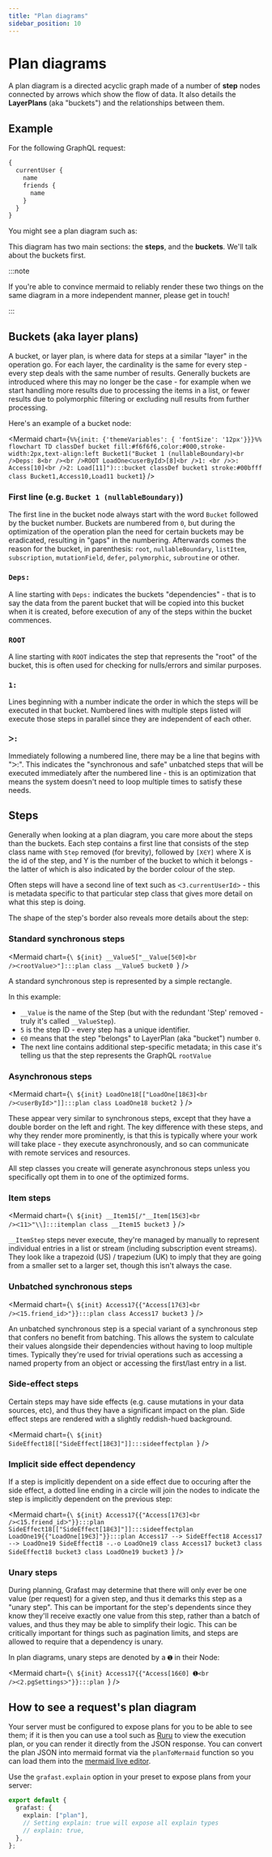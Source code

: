```yaml
---
title: "Plan diagrams"
sidebar_position: 10
---
```



# Plan diagrams

A plan diagram is a directed acyclic graph made of a number of **step** nodes
connected by arrows which show the flow of data. It also details the **LayerPlans**
(aka "buckets") and the relationships between them.

## Example

For the following GraphQL request:

```graphql
{
  currentUser {
    name
    friends {
      name
    }
  }
}
```

You might see a plan diagram such as:

<Mermaid chart={mermaidPlan} />

This diagram has two main sections: the **steps**, and the **buckets**. We'll
talk about the buckets first.

:::note

If you're able to convince mermaid to reliably render these two things on the
same diagram in a more independent manner, please get in touch!

:::

## Buckets (aka layer plans)

A bucket, or layer plan, is where data for steps at a similar "layer" in the
operation go. For each layer, the cardinality is the same for every step -
every step deals with the same number of results. Generally buckets are
introduced where this may no longer be the case - for example when we start
handling more results due to processing the items in a list, or fewer results
due to polymorphic filtering or excluding null results from further processing.

Here's an example of a bucket node:

<Mermaid
  chart={`
%%{init: {'themeVariables': { 'fontSize': '12px'}}}%%
flowchart TD
    classDef bucket fill:#f6f6f6,color:#000,stroke-width:2px,text-align:left
    Bucket1("Bucket 1 (nullableBoundary)<br />Deps: 8<br /><br />ROOT LoadOneᐸuserByIdᐳ[8]<br />1: <br />ᐳ: Access[10]<br />2: Load[11]"):::bucket
    classDef bucket1 stroke:#00bfff
    class Bucket1,Access10,Load11 bucket1
`}
/>

### First line (e.g. `Bucket 1 (nullableBoundary)`)

The first line in the bucket node always start with the word `Bucket` followed by the bucket number.
Buckets are numbered from `0`, but during the optimization of the operation
plan the need for certain buckets may be eradicated, resulting in "gaps" in the
numbering. Afterwards comes the reason for the bucket, in parenthesis: `root`,
`nullableBoundary`, `listItem`, `subscription`, `mutationField`, `defer`,
`polymorphic`, `subroutine` or other.

### `Deps:`

A line starting with `Deps:` indicates the buckets "dependencies" - that is to
say the data from the parent bucket that will be copied into this bucket when
it is created, before execution of any of the steps within the bucket
commences.

### `ROOT`

A line starting with `ROOT` indicates the step that represents the "root" of
the bucket, this is often used for checking for nulls/errors and similar
purposes.

### `1:`

Lines beginning with a number indicate the order in which the steps will be
executed in that bucket. Numbered lines with multiple steps listed will execute
those steps in parallel since they are independent of each other.

### `ᐳ:`

Immediately following a numbered line, there may be a line that begins with
"ᐳ:". This indicates the "synchronous and safe" unbatched steps that will be
executed immediately after the numbered line - this is an optimization that
means the system doesn't need to loop multiple times to satisfy these needs.

## Steps

Generally when looking at a plan diagram, you care more about the steps than
the buckets. Each step contains a first line that consists of the step class
name with `Step` removed (for brevity), followed by `[X∈Y]` where X is the id
of the step, and Y is the number of the bucket to which it belongs - the latter
of which is also indicated by the border colour of the step.

Often steps will have a second line of text such as `ᐸ3.currentUserIdᐳ` - this
is metadata specific to that particular step class that gives more detail on
what this step is doing.

The shape of the step's border also reveals more details about the step:

### Standard synchronous steps

<Mermaid
  chart={`\
${init}
    __Value5["__Value[5∈0]<br />ᐸrootValueᐳ"]:::plan
    class __Value5 bucket0
`}
/>

A standard synchronous step is represented by a simple rectangle.

In this example:

- `__Value` is the name of the Step (but with the redundant 'Step' removed - truly it's called `__ValueStep`).
- `5` is the step ID - every step has a unique identifier.
- `∈0` means that the step "belongs" to LayerPlan (aka "bucket") number `0`.
- The next line contains additional step-specific metadata; in this case it's telling us that the step represents the GraphQL `rootValue`

### Asynchronous steps

<Mermaid
  chart={`\
${init}
    LoadOne18[["LoadOne[18∈3]<br />ᐸuserByIdᐳ"]]:::plan
    class LoadOne18 bucket2
`}
/>

These appear very similar to synchronous steps, except that they have a double
border on the left and right. The key difference with these steps, and why they
render more prominently, is that this is typically where your work will take
place - they execute asynchronously, and so can communicate with remote
services and resources.

All step classes you create will generate asynchronous steps unless you
specifically opt them in to one of the optimized forms.

### Item steps

<Mermaid
  chart={`\
${init}
    __Item15[/"__Item[15∈3]<br />ᐸ11ᐳ"\\]:::itemplan
    class __Item15 bucket3
`}
/>

`__ItemStep` steps never execute, they're managed by <Grafast /> manually to
represent individual entries in a list or stream (including subscription event
streams). They look like a trapezoid (US) / trapezium (UK) to imply that they
are going from a smaller set to a larger set, though this isn't always the
case.

### Unbatched synchronous steps

<Mermaid
  chart={`\
${init}
    Access17{{"Access[17∈3]<br />ᐸ15.friend_idᐳ"}}:::plan
    class Access17 bucket3
`}
/>

An unbatched synchronous step is a special variant of a synchronous step that
confers no benefit from batching. This allows the system to calculate their
values alongside their dependencies without having to loop multiple times.
Typically they're used for trivial operations such as accessing a named
property from an object or accessing the first/last entry in a list.

### Side-effect steps

Certain steps may have side effects (e.g. cause mutations in your data sources,
etc), and thus they have a significant impact on the plan. Side effect steps
are rendered with a slightly reddish-hued background.

<Mermaid
  chart={`\
${init}
    SideEffect18[["SideEffect[18∈3]"]]:::sideeffectplan
`}
/>

### Implicit side effect dependency

If a step is implicitly dependent on a side effect due to occuring after the
side effect, a dotted line ending in a circle will join the nodes to indicate
the step is implicitly dependent on the previous step:

<Mermaid
  chart={`\
${init}
    Access17{{"Access[17∈3]<br />ᐸ15.friend_idᐳ"}}:::plan
    SideEffect18[["SideEffect[18∈3]"]]:::sideeffectplan
    LoadOne19{{"LoadOne[19∈3]"}}:::plan
    Access17 --> SideEffect18
    Access17 --> LoadOne19
    SideEffect18 -.-o LoadOne19
    class Access17 bucket3
    class SideEffect18 bucket3
    class LoadOne19 bucket3
`}
/>

### Unary steps

During planning, Grafast may determine that there will only ever be one value
(per request) for a given step, and thus it demarks this step as a "unary
step". This can be important for the step's dependents since they know they'll
receive exactly one value from this step, rather than a batch of values, and
thus they may be able to simplify their logic. This can be critically important
for things such as pagination limits, and steps are allowed to require that a
dependency is unary.

In plan diagrams, unary steps are denoted by a `➊` in their Node:

<Mermaid
  chart={`\
${init}
    Access17{{"Access[16∈0] ➊<br />ᐸ2.pgSettingsᐳ"}}:::plan
`}
/>

## How to see a request's plan diagram

Your server must be configured to expose plans for you to be able to see them;
if it is then you can use a tool such as [Ruru][] to view the execution plan,
or you can render it directly from the JSON response. You can convert the plan
JSON into mermaid format via the `planToMermaid` function so you can load them
into the [mermaid live editor][].

Use the `grafast.explain` option in your preset to expose plans from your
server:

```ts title="graphile.config.mjs"
export default {
  grafast: {
    explain: ["plan"],
    // Setting explain: true will expose all explain types
    // explain: true,
  },
};
```

[ruru]: /ruru
[mermaid live editor]: https://mermaid-js.github.io/mermaid-live-editor/edit

